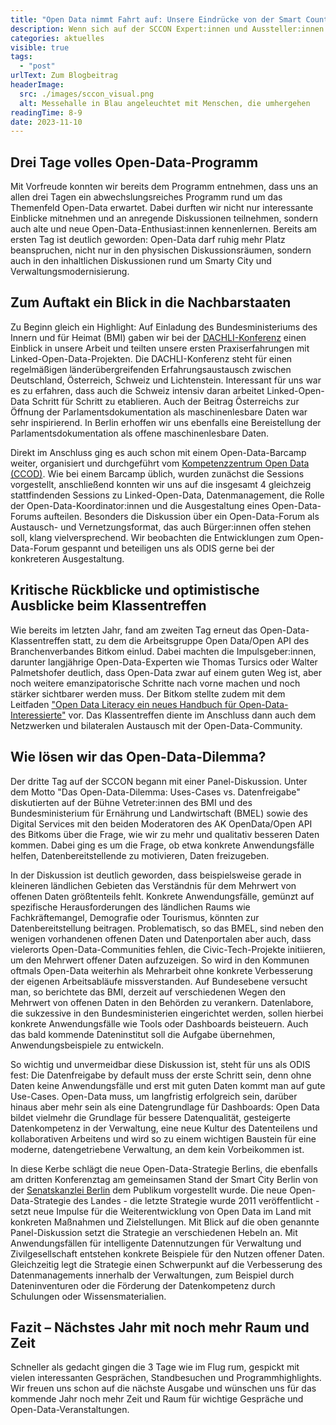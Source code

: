 ```yaml
---
title: "Open Data nimmt Fahrt auf: Unsere Eindrücke von der Smart Country Convention"
description: Wenn sich auf der SCCON Expert:innen und Aussteller:innen aus der Verwaltungsmodernisierung und -digitalisierung zusammenfinden, kommt man am Thema Open Data nicht vorbei. Ob auf Panels zu Smart City oder in einzelnen Open-Data-Formaten, zunehmend wird esdeutlich, dass in der Verwaltung ein enomer Datenschatz schlummert, den es zu befreien gilt, als Grundlage für Smart City & KI-Anwendungen und zur Stärkung von Transparenz und demokratischen Strukuren. Wir waren auf der SCCON und berichten von unseren Highlights.
categories: aktuelles
visible: true
tags:
  - "post"
urlText: Zum Blogbeitrag
headerImage:
  src: ./images/sccon_visual.png
  alt: Messehalle in Blau angeleuchtet mit Menschen, die umhergehen
readingTime: 8-9
date: 2023-11-10
---
```


## Drei Tage volles Open-Data-Programm

Mit Vorfreude konnten wir bereits dem Programm entnehmen, dass uns an allen drei Tagen ein abwechslungsreiches Programm rund um das Themenfeld Open-Data erwartet. Dabei durften wir nicht nur interessante Einblicke mitnehmen und an anregende Diskussionen teilnehmen, sondern auch alte und neue Open-Data-Enthusiast:innen kennenlernen. Bereits am ersten Tag ist deutlich geworden: Open-Data darf ruhig mehr Platz beanspruchen, nicht nur in den physischen Diskussionsräumen, sondern auch in den inhaltlichen Diskussionen rund um Smarty City und Verwaltungsmodernisierung.

## Zum Auftakt ein Blick in die Nachbarstaaten

Zu Beginn gleich ein Highlight: Auf Einladung des Bundesministeriums des Innern und für Heimat (BMI) gaben wir bei der [DACHLI-Konferenz](https://www.govdata.de/web/guest/ogd-dachli) einen Einblick in unsere Arbeit und teilten unsere ersten Praxiserfahrungen mit Linked-Open-Data-Projekten. Die DACHLI-Konferenz steht für einen regelmäßigen länderübergreifenden Erfahrungsaustausch zwischen Deutschland, Österreich, Schweiz und Lichtenstein. Interessant für uns war es zu erfahren, dass auch die Schweiz intensiv daran arbeitet Linked-Open-Data Schritt für Schritt zu etablieren. Auch der Beitrag Österreichs zur Öffnung der Parlamentsdokumentation als maschinenlesbare Daten war sehr inspirierend. In Berlin erhoffen wir uns ebenfalls eine Bereistellung der Parlamentsdokumentation als offene maschinenlesbare Daten.


<ImageSection
  src={image1}
  caption="Projektleiterin Lisa Stubert und Klemens Maget stellen mit dem Organigramm-Tool und den Berliner Haushaltsdaten zwei aktuelle Linked-Open-Data-Projekte vor."
  fullWidth
/>

Direkt im Anschluss ging es auch schon mit einem Open-Data-Barcamp weiter, organisiert und durchgeführt vom [Kompetenzzentrum Open Data (CCOD)](https://www.bva.bund.de/DE/Services/Behoerden/Beratung/Beratungszentrum/OpenData/opendata_node.html). Wie bei einem Barcamp üblich, wurden zunächst die Sessions vorgestellt, anschließend konnten wir uns auf die insgesamt 4 gleichzeig stattfindenden Sessions zu Linked-Open-Data, Datenmanagement, die Rolle der Open-Data-Koordinator:innen und die Ausgestaltung eines Open-Data-Forums aufteilen. Besonders die Diskussion über ein Open-Data-Forum als Austausch- und Vernetzungsformat, das auch Bürger:innen offen stehen soll, klang vielversprechend. Wir beobachten die Entwicklungen zum Open-Data-Forum gespannt und beteiligen uns als ODIS gerne bei der konkreteren Ausgestaltung.


<ImageSection
  src={image2}
  caption="Die Ergebnisse der Sessions werden vorgestellt."
/>

## Kritische Rückblicke und optimistische Ausblicke beim Klassentreffen

Wie bereits im letzten Jahr, fand am zweiten Tag erneut das Open-Data-Klassentreffen statt, zu dem die Arbeitsgruppe Open Data/Open API des Branchenverbandes Bitkom einlud. Dabei machten die Impulsgeber:innen, darunter langjährige Open-Data-Experten wie Thomas Tursics oder Walter Palmetshofer deutlich, dass Open-Data zwar auf einem guten Weg ist, aber noch weitere emanzipatorische Schritte nach vorne machen und noch stärker sichtbarer werden muss. Der Bitkom stellte zudem mit dem Leitfaden ["Open Data Literacy ein neues Handbuch für Open-Data-Interessierte"](https://www.bitkom.org/Bitkom/Publikationen/Leitfaden-Open-Data-Literacy) vor. Das Klassentreffen diente im Anschluss dann auch dem Netzwerken und bilateralen Austausch mit der Open-Data-Community.


<ImageSection
  src={image3}
  caption="Auch das Klassentreffen war gut besucht."
/>

## Wie lösen wir das Open-Data-Dilemma?

Der dritte Tag auf der SCCON begann mit einer Panel-Diskussion. Unter dem Motto "Das Open-Data-Dilemma: Uses-Cases vs. Datenfreigabe" diskutierten auf der Bühne Vetreter:innen des BMI und des Bundesministerium für Ernährung und Landwirtschaft (BMEL) sowie des Digital Services mit den beiden Moderatoren des AK OpenData/Open API des Bitkoms über die Frage, wie wir zu mehr und qualitativ besseren Daten kommen. Dabei ging es um die Frage, ob etwa konkrete Anwendungsfälle helfen, Datenbereitstellende zu motivieren, Daten freizugeben. 

In der Diskussion ist deutlich geworden, dass beispielsweise gerade in kleineren ländlichen Gebieten das Verständnis für dem Mehrwert von offenen Daten größtenteils fehlt. Konkrete Anwendungsfälle, gemünzt auf spezifische Herausforderungen des ländlichen Raums wie Fachkräftemangel, Demografie oder Tourismus, könnten zur Datenbereitstellung beitragen. Problematisch, so das BMEL, sind neben den wenigen vorhandenen offenen Daten und Datenportalen aber auch, dass vielerorts Open-Data-Communities fehlen, die Civic-Tech-Projekte initiieren, um den Mehrwert offener Daten aufzuzeigen. So wird in den Kommunen oftmals Open-Data weiterhin als Mehrarbeit ohne konkrete Verbesserung der eigenen Arbeitsabläufe missverstanden. Auf Bundesebene versucht man, so berichtete das BMI, derzeit auf verschiedenen Wegen den Mehrwert von offenen Daten in den Behörden zu verankern. Datenlabore, die sukzessive in den Bundesministerien eingerichtet werden, sollen hierbei konkrete Anwendungsfälle wie Tools oder Dashboards beisteuern. Auch das bald kommende Dateninstitut soll die Aufgabe übernehmen, Anwendungsbeispiele zu entwickeln.

So wichtig und unvermeidbar diese Diskussion ist, steht für uns als ODIS fest: Die Datenfreigabe by default muss der erste Schritt sein, denn ohne Daten keine Anwendungsfälle und erst mit guten Daten kommt man auf gute Use-Cases. Open-Data muss, um langfristig erfolgreich sein, darüber hinaus aber mehr sein als eine Datengrundlage für Dashboards: Open Data bildet vielmehr die Grundlage für bessere Datenqualität, gesteigerte Datenkompetenz in der Verwaltung, eine neue Kultur des Datenteilens und kollaborativen Arbeitens und wird so zu einem wichtigen Baustein für eine moderne, datengetriebene Verwaltung, an dem kein Vorbeikommen ist.


<ImageSection
  src={image4}
  caption="Auf der Bühne diskutieren Expert:innen darüber, wie mehr Verwaltungen für Open Data gewonnen werden können."
/>


In diese Kerbe schlägt die neue Open-Data-Strategie Berlins, die ebenfalls am dritten Konferenztag am gemeinsamen Stand der Smart City Berlin von der [Senatskanzlei Berlin](https://www.berlin.de/moderne-verwaltung/e-government/open-data/) dem Publikum vorgestellt wurde. Die neue Open-Data-Strategie des Landes - die letzte Strategie wurde 2011 veröffentlicht - setzt neue Impulse für die Weiterentwicklung von Open Data im Land mit konkreten Maßnahmen und Zielstellungen. Mit Blick auf die oben genannte Panel-Diskussion setzt die Strategie an verschiedenen Hebeln an. Mit Anwendungsfällen für intelligente Datennutzungen für Verwaltung und Zivilgesellschaft entstehen konkrete Beispiele für den Nutzen offener Daten. Gleichzeitig legt die Strategie einen Schwerpunkt auf die Verbesserung des Datenmanagements innerhalb der Verwaltungen, zum Beispiel durch Dateninventuren oder die Förderung der Datenkompetenz durch Schulungen oder Wissensmaterialien.


<ImageSection
  src={image5}
  caption="Die Senatskanzlei Berlin bei der Vorstellung der neuen Open-Data-Strategie."
/>


## Fazit – Nächstes Jahr mit noch mehr Raum und Zeit

Schneller als gedacht gingen die 3 Tage wie im Flug rum, gespickt mit vielen interessanten Gesprächen, Standbesuchen und Programmhighlights. Wir freuen uns schon auf die nächste Ausgabe und wünschen uns für das kommende Jahr noch mehr Zeit und Raum für wichtige Gespräche und Open-Data-Veranstaltungen.
